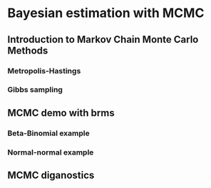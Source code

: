 # Bayesian estimation with MCMC {#mcmc}

## Introduction to Markov Chain Monte Carlo Methods

### Metropolis-Hastings

### Gibbs sampling

## MCMC demo with brms

### Beta-Binomial example

### Normal-normal example


## MCMC diganostics


